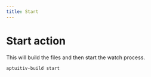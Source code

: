 ```yaml
---
title: Start
---
```


# Start action

This will build the files and then start the watch process.

```bash
aptuitiv-build start
```
